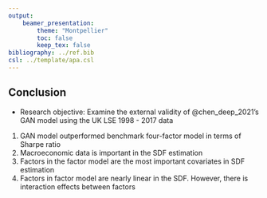 ```yaml
---
output:
    beamer_presentation:
        theme: "Montpellier"
        toc: false
        keep_tex: false
bibliography: ../ref.bib
csl: ../template/apa.csl
---
```


## Conclusion

- Research objective:
  Examine the external validity of @chen_deep_2021's
  GAN model using the UK LSE 1998 - 2017 data

1. GAN model outperformed benchmark four-factor model in
   terms of Sharpe ratio
2. Macroeconomic data is important in the SDF estimation
3. Factors in the factor model are the most
   important covariates in SDF estimation
4. Factors in factor model are nearly linear in the SDF.
   However, there is interaction effects between factors
